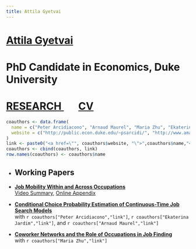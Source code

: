 ```yaml
---
title: Attila Gyetvai
---
```

<h1 class=name>   <a href="/" class=name> Attila Gyetvai </a> </h1>
<h1 class=affil>  PhD Candidate in Economics, Duke University </h1>
<h1 class=navbar> <a href="research" class=name> RESEARCH </a> &nbsp; &nbsp; &nbsp; <a href="CV_AttilaGyetvai.pdf" class=name> CV </a> </h1>

```r
coauthors <- data.frame(
  name = c("Peter Arcidiacono", "Arnaud Maurel", "Maria Zhu", "Ekaterina Jardim"),
  website = c("http://public.econ.duke.edu/~psarcidi/", "http://www.amaurel.net", "http://www.mariazhu.com", "https://ekaterinajardim.com")
)
link <- paste0("<a href=\"", coauthors$website, "\">",coauthors$name,"</a>")
coauthors <- cbind(coauthors, link)
row.names(coauthors) <- coauthors$name
```


<ul>
  <li><h2>Working Papers</h2></li>
  
  <li> 
  <p class=papertitle> <a href="research/AttilaGyetvai_JMP.pdf"><b>Job Mobility Within and Across Occupations</b></a> </br>
  <a href="https://www.youtube.com/watch?v=ZTC8ceJHD84">Video Summary</a>, <a href="research/AttilaGyetvai_JMP_OnlineAppendix.pdf">Online Appendix</a></p>
  </li>
  
  <li> 
  <p class=papertitle> <a href="research/AGJM_CCPSearch.pdf"><b>Conditional Choice Probability Estimation of Continuous-Time Job Search Models</b></a> </br>
  with `r coauthors["Peter Arcidiacono","link"]`, `r coauthors["Ekaterina Jardim","link"]`, and `r coauthors["Arnaud Maurel","link"]` </p>
  </li>
  
  <li> 
  <p class=papertitle> <a href="research/Gyetvai_Zhu_WorkerNetworks.pdf"><b>Coworker Networks and the Role of Occupations in Job Finding</b></a> </br>
  with `r coauthors["Maria Zhu","link"]`</p>
  </li>
</ul>

<ul>
</ul>

